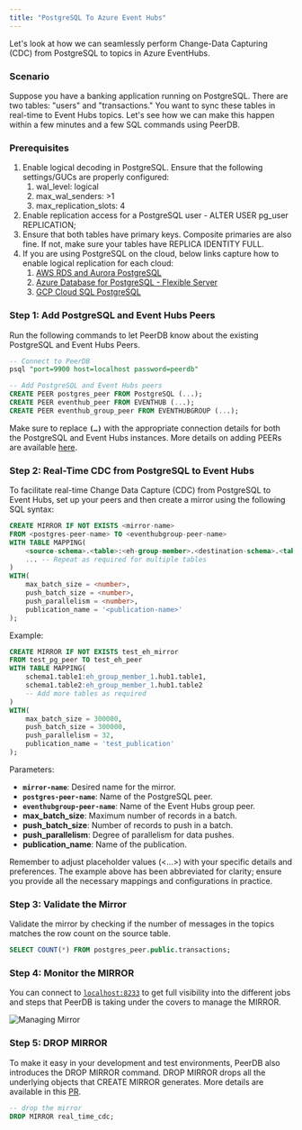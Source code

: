 ```yaml
---
title: "PostgreSQL To Azure Event Hubs"
---
```


Let's look at how we can seamlessly perform Change-Data Capturing (CDC) from PostgreSQL to topics in Azure EventHubs.

### Scenario

Suppose you have a banking application running on PostgreSQL. There are two tables: "users" and "transactions." You want to sync these tables in real-time to Event Hubs topics. Let's see how we can make this happen within a few minutes and a few SQL commands using PeerDB.

### Prerequisites

1. Enable logical decoding in PostgreSQL. Ensure that the following settings/GUCs are properly configured:
   1. wal_level: logical
   2. max_wal_senders: >1
   3. max_replication_slots: 4
2. Enable replication access for a PostgreSQL user - ALTER USER pg_user REPLICATION;
3. Ensure that both tables have primary keys. Composite primaries are also fine. If not, make sure your tables have REPLICA IDENTITY FULL.
4. If you are using PostgreSQL on the cloud, below links capture how to enable logical replication for each cloud:
   1. [AWS RDS and Aurora PostgreSQL](https://docs.aws.amazon.com/AmazonRDS/latest/AuroraUserGuide/AuroraPostgreSQL.Replication.Logical.html#AuroraPostgreSQL.Replication.Logical.Configure)
   2. [Azure Database for PostgreSQL - Flexible Server](https://learn.microsoft.com/azure/postgresql/flexible-server/concepts-logical#pre-requisites-for-logical-replication-and-logical-decoding)
   3. [GCP Cloud SQL PostgreSQL](https://cloud.google.com/sql/docs/PostgreSQL/replication/configure-logical-replication#configure-your-postgresql-instance)

### Step 1: Add PostgreSQL and Event Hubs Peers

Run the following commands to let PeerDB know about the existing PostgreSQL and Event Hubs Peers.

```sql
-- Connect to PeerDB
psql "port=9900 host=localhost password=peerdb"

-- Add PostgreSQL and Event Hubs peers
CREATE PEER postgres_peer FROM PostgreSQL (...);
CREATE PEER eventhub_peer FROM EVENTHUB (...);
CREATE PEER eventhub_group_peer FROM EVENTHUBGROUP (...);
```

Make sure to replace **`(…)`** with the appropriate connection details for both the PostgreSQL and Event Hubs instances. More details on adding PEERs are available [here](/sql/commands/create-peer).

### **Step 2: Real-Time CDC from PostgreSQL to Event Hubs**

To facilitate real-time Change Data Capture (CDC) from PostgreSQL to Event Hubs, set up your peers and then create a mirror using the following SQL syntax:

```sql
CREATE MIRROR IF NOT EXISTS <mirror-name>
FROM <postgres-peer-name> TO <eventhubgroup-peer-name>
WITH TABLE MAPPING(
    <source-schema>.<table>:<eh-group-member>.<destination-schema>.<table>,
    ... -- Repeat as required for multiple tables
)
WITH(
    max_batch_size = <number>,
    push_batch_size = <number>,
    push_parallelism = <number>,
    publication_name = '<publication-name>'
);
```

Example:

```sql
CREATE MIRROR IF NOT EXISTS test_eh_mirror
FROM test_pg_peer TO test_eh_peer
WITH TABLE MAPPING(
    schema1.table1:eh_group_member_1.hub1.table1,
    schema1.table2:eh_group_member_1.hub1.table2
    -- Add more tables as required
)
WITH(
    max_batch_size = 300000,
    push_batch_size = 300000,
    push_parallelism = 32,
    publication_name = 'test_publication'
);
```

Parameters:

- **`mirror-name`**: Desired name for the mirror.
- **`postgres-peer-name`**: Name of the PostgreSQL peer.
- **`eventhubgroup-peer-name`**: Name of the Event Hubs group peer.
- **max_batch_size**: Maximum number of records in a batch.
- **push_batch_size**: Number of records to push in a batch.
- **push_parallelism**: Degree of parallelism for data pushes.
- **publication_name**: Name of the publication.

Remember to adjust placeholder values (\<...\>) with your specific details and preferences.
The example above has been abbreviated for clarity; ensure you provide all the necessary mappings and configurations in practice.

### **Step 3: Validate the Mirror**

Validate the mirror by checking if the number of messages in the topics matches the row count on the source table.

```sql
SELECT COUNT(*) FROM postgres_peer.public.transactions;
```

### Step 4: Monitor the MIRROR

You can connect to [`localhost:8233`](http://`localhost:8233`) to get full visibility into the different jobs and steps that PeerDB is taking under the covers to manage the MIRROR.

![Managing Mirror](../images/managing_mirror.png)

### Step 5: DROP MIRROR

To make it easy in your development and test environments, PeerDB also introduces the DROP MIRROR command. DROP MIRROR drops all the underlying objects that CREATE MIRROR generates. More details are available in this [PR](https://github.com/PeerDB-io/peerdb/pull/93).

```sql
-- drop the mirror
DROP MIRROR real_time_cdc;
```
